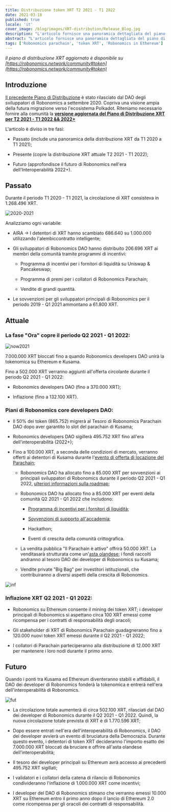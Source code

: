 ```yaml
---
title: Distribuzione token XRT T2 2021 - T1 2022
date: 2021-03-18
published: true
locale: 'it'
cover_image: /blog/images/XRT-distribution/Release_Blog.jpg
description: "L'articolo fornisce una panoramica dettagliata del piano di distribuzione XRT"
abstract: "L'articolo fornisce una panoramica dettagliata del piano di distribuzione XRT"
tags: ['Robonomics parachain', 'token XRT', 'Robonomics in Ethereum']
---
```


*Il piano di distribuzione XRT aggiornato è disponibile su [https://robonomics.network/community#token](https://robonomics.network/community#token)*

## Introduzione

[Il precedente Piano di Distribuzione](https://ipfs.io/ipfs/QmZjzJbZDhs7B3YhtRkvdg4jp6qpfkVGB67w7vH2nJBUrE/Robonomics_token_Polkadot_KUSAMA_stage_details_september_2020.pdf) è stato rilasciato dal DAO degli sviluppatori di Robonomics a settembre 2020. Copriva una visione ampia della futura migrazione verso l'ecosistema Polkadot. Riteniamo necessario fornire alla comunità la <a href="https://ipfs.io/ipfs/QmYjv65UNTM3F7LFR1ESm5CVMLWYLagwtT7qGAsaBi47nY/releases_March'21_4v.pdf" target="_blank"><strong>versione aggiornata del Piano di Distribuzione XRT per T2 2021 - T1 2022 && 2022+</strong></a>

L'articolo è diviso in tre fasi:

- Passato (include una panoramica della distribuzione XRT da T1 2020 a T1 2021);

- Presente (copre la distribuzione XRT attuale T2 2021 - T1 2022);

- Futuro (approfondisce il futuro di Robonomics nell'era dell'Interoperabilità 2022+).

## Passato

Durante il periodo T1 2020 - T1 2021, la circolazione di XRT consisteva in 1.268.496 XRT.

![2020-2021](/blog/images/XRT-distribution/CircNow.png)

Analizziamo ogni variabile:
- AIRA -> I detentori di XRT hanno scambiato 686.640 su 1.000.000 utilizzando l'alembiccontratto intelligente;

- Gli sviluppatori di Robonomics DAO hanno distribuito 206.696 XRT ai membri della comunità tramite programmi di incentivi:

  - Programma di incentivi per i fornitori di liquidità su Uniswap & Pancakeswap;

  - Programma di premi per i collatori di Robonomics Parachain;

  - Vendite di grandi quantità.

- Le sovvenzioni per gli sviluppatori principali di Robonomics per il periodo 2019 - Q1 2021 ammontano a 61.800 XRT.


## Attuale

### La fase "Ora" copre il periodo Q2 2021 - Q1 2022:

![now2021](/blog/images/XRT-distribution/Total2021.png)

7.000.000 XRT bloccati fino a quando Robonomics developers DAO unirà la tokenomica su Ethereum e Kusama.

Fino a 502.000 XRT verranno aggiunti all'offerta circolante durante il periodo Q2 2021 - Q1 2022:

  - Robonomics developers DAO (fino a 370.000 XRT);

  - Inflazione (fino a 132.100 XRT).

### Piani di Robonomics core developers DAO:
- Il 50% dei token (865.752) migrerà al Tesoro di Robonomics Parachain DAO dopo aver garantito lo slot del parachain di Kusama;

- Robonomics developers DAO sigillerà 495.752 XRT fino all'era dell'interoperabilità (2022+);

- Fino a 100.000 XRT, a seconda delle condizioni di mercato, verranno offerti ai detentori di Kusama durante l'[evento di offerta di locazione del Parachain](https://robonomics.network/blog/robonomics-parachain-lease-offering/);

  - Robonomics DAO ha allocato fino a 85.000 XRT per sovvenzioni ai principali sviluppatori di Robonomics durante il periodo Q2 2021 - Q1 2022, [ulteriori informazioni sulla roadmap](https://robonomics.network/blog/roadmap-2021/);

  - Robonomics DAO ha allocato fino a 85.000 XRT per eventi della comunità Q2 2021 - Q1 2022 che includono:

    - [Programma di incentivi per i fornitori di liquidità](https://www.robonomics.events/#/liquidity);

    - [Sovvenzioni di supporto all'accademia](https://robonomics.network/land/support-academia/);

    - Hackathon;

    - Eventi di crescita della comunità crittografica.

  - La vendita pubblica "Il Parachain è attivo" offrirà 50.000 XRT. La venditasarà strutturata come un'[asta olandese](https://www.investopedia.com/terms/d/dutchauction.asp#:~:text=A%20Dutch%20auction%20is%20a,terms%20of%20quantity%20and%20price.); i fondi raccolti andranno al tesoro DAO dei developer di Robonomics su Kusama;

  - Vendite private "Big Bag" per investitori istituzionali, che contribuiranno a diversi aspetti della crescita di Robonomics.

![inf](/blog/images/XRT-distribution/Inflation.png)

### Inflazione XRT Q2 2021 - Q1 2022:

- Robonomics su Ethereum consente il mining dei token XRT; i developer principali di Robonomics si aspettano circa 100 XRT emessi come ricompensa per i contratti di responsabilità degli oracoli;

- Gli stakeholder di XRT di Robonomics Parachain guadagneranno fino a 120.000 nuovi token XRT emessi durante il Q2 2021 - Q1 2022;

- I collatori di Parachain parteciperanno alla distribuzione di 12.000 XRT per mantenere i loro nodi durante il primo anno.

## Futuro

Quando i ponti tra Kusama ed Ethereum diventeranno stabili e affidabili, il DAO dei developer di Robonomics fonderà la tokenomica e entrerà nell'era dell'interoperabilità di Robonomics.

![fut](/blog/images/XRT-distribution/TotalAmount.png)

- La circolazione totale aumenterà di circa 502.100 XRT, rilasciati dal DAO dei developer di Robonomics durante il Q2 2021 - Q1 2022. Quindi, la nuova circolazione totale prevista di XRT è di 1.770.596 XRT;

- Dopo essere entrati nell'era dell'interoperabilità di Robonomics, il DAO dei developer avvierà un evento di bruciatura della Democrazia. Durante questo evento, i detentori di token XRT decideranno l'importo esatto dei 7.000.000 XRT bloccati da bruciare e offrire all'asta olandese dell'interoperabilità;

- Il tesoro dei developer principali su Ethereum avrà accesso ai precedenti 495.752 XRT sigillati;

- I validatori e i collatori della catena di rilancio di Robonomics condivideranno l'inflazione di 1.000.000 XRT come incentivi;

- I developer del DAO di Robonomics stimano che verranno emessi 10.000 XRT su Ethereum entro il primo anno dopo il lancio di Ethereum 2.0 come ricompensa per gli oracoli dei contratti di responsabilità.